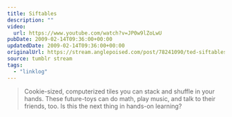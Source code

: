 ```yaml
---
title: Siftables
description: ""
video:
  url: https://www.youtube.com/watch?v=JP0w9lZoLwU
pubDate: 2009-02-14T09:36:00+00:00
updatedDate: 2009-02-14T09:36:00+00:00
originalUrl: https://stream.anglepoised.com/post/78241090/ted-siftables-the-toy-blocks-that-think
source: tumblr stream
tags:
  - "linklog"
---
```


> Cookie-sized, computerized tiles you can stack and shuffle in your hands. These future-toys can do math, play music, and talk to their friends, too. Is this the next thing in hands-on learning?
